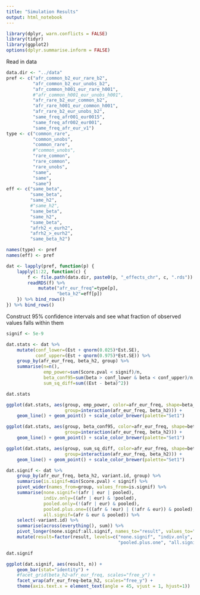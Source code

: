 ```yaml
---
title: "Simulation Results"
output: html_notebook
---
```


```r
library(dplyr, warn.conflicts = FALSE)
library(tidyr)
library(ggplot2)
options(dplyr.summarise.inform = FALSE)
```

Read in data

```r
data.dir <- "../data"
pref <- c("afr_common_b2_eur_rare_b2",
          "afr_common_b2_eur_unobs_b2",
          "afr_common_h001_eur_rare_h001",
          #"afr_common_h001_eur_unobs_h001",
          "afr_rare_b2_eur_common_b2",
          "afr_rare_h001_eur_common_h001",
          "afr_rare_b2_eur_unobs_b2",
          "same_freq_afr001_eur0015",
          "same_freq_afr002_eur001",
          "same_freq_afr_eur_v1")
type <- c("common_rare",
          "common_unobs",
          "common_rare",
          #"common_unobs",
          "rare_common",
          "rare_common",
          "rare_unobs",
          "same",
          "same",
          "same")
eff <- c("same_beta",
         "same_beta",
         "same_h2",
         #"same_h2",
         "same_beta",
         "same_h2",
         "same_beta",
         "afrh2_<_eurh2",
         "afrh2_>_eurh2",
         "same_beta_h2")

names(type) <- pref
names(eff) <- pref

dat <- lapply(pref, function(p) {
    lapply(1:22, function(c) {
        f <- file.path(data.dir, paste0(p, "_effects_chr", c, ".rds"))
        readRDS(f) %>%
            mutate("afr_eur_freq"=type[p],
                   "beta_h2"=eff[p])
    }) %>% bind_rows()
}) %>% bind_rows()
```


Construct 95% confidence intervals and see what fraction of observed values falls within them

```r
signif <- 5e-9

dat.stats <- dat %>%
    mutate(conf_lower=(Est + qnorm(0.025)*Est.SE),
           conf_upper=(Est + qnorm(0.975)*Est.SE)) %>%
    group_by(afr_eur_freq, beta_h2, group) %>%
    summarise(n=n(), 
              emp_power=sum(Score.pval < signif)/n,
              beta_conf95=sum(beta > conf_lower & beta < conf_upper)/n,
              sum_sq_diff=sum((Est - beta)^2))

dat.stats

ggplot(dat.stats, aes(group, emp_power, color=afr_eur_freq, shape=beta_h2,
                      group=interaction(afr_eur_freq, beta_h2))) + 
    geom_line() + geom_point() + scale_color_brewer(palette="Set1")

ggplot(dat.stats, aes(group, beta_conf95, color=afr_eur_freq, shape=beta_h2,
                      group=interaction(afr_eur_freq, beta_h2))) + 
    geom_line() + geom_point() + scale_color_brewer(palette="Set1")

ggplot(dat.stats, aes(group, sum_sq_diff, color=afr_eur_freq, shape=beta_h2,
                      group=interaction(afr_eur_freq, beta_h2))) + 
    geom_line() + geom_point() + scale_color_brewer(palette="Set1")
```


```r
dat.signif <- dat %>%
    group_by(afr_eur_freq, beta_h2, variant.id, group) %>%
    summarise(is.signif=min(Score.pval) < signif) %>% 
    pivot_wider(names_from=group, values_from=is.signif) %>%
    summarise(none.signif=!(afr | eur | pooled),
              indiv.only=((afr | eur) & !pooled),
              pooled.only=(!(afr | eur) & pooled),
              pooled.plus.one=(((afr & !eur) | (!afr & eur)) & pooled),
              all.signif=(afr & eur & pooled)) %>% 
    select(-variant.id) %>% 
    summarise(across(everything(), sum)) %>%
    pivot_longer(none.signif:all.signif, names_to="result", values_to="n") %>%
    mutate(result=factor(result, levels=c("none.signif", "indiv.only", "pooled.only",
                                          "pooled.plus.one", "all.signif")))

dat.signif

ggplot(dat.signif, aes(result, n)) + 
    geom_bar(stat="identity") +
    #facet_grid(beta_h2~afr_eur_freq, scales="free_y") +
    facet_wrap(afr_eur_freq~beta_h2, scales="free_y") +
    theme(axis.text.x = element_text(angle = 45, vjust = 1, hjust=1))
```